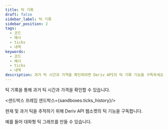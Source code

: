 ```yaml
---
title: 틱 기록
draft: false
sidebar_label: 틱 기록
sidebar_position: 2
tags:
  - 코드
  - 예시
  - ticks
  - 내역
keywords:
  - 코드
  - 예시
  - ticks
  - 내역
description: 과거 틱 시간과 가격을 확인하려면 Deriv API의 틱 기록 기능을 구독하세요. 이 API 예제를 통해 트레이딩 앱에 이 기능을 통합하세요.
---
```



틱 기록을 통해 과거 틱 시간과 가격을 확인할 수 있습니다.

<샌드박스 프레임 샌드박스={sandboxes.ticks_history}/>

<RenderOfficialContents>
  <p>현재 및 과거 틱을 추적하기 위해 Deriv API 웹소켓의 틱 기능을 구독합니다.</p>
</RenderOfficialContents>

예를 들어 대화형 틱 그래프를 만들 수 있습니다.
